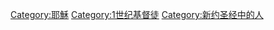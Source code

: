 {{Catmore|门徒 (基督教)}}

[[Category:耶穌|Category:耶穌]]
[[Category:1世纪基督徒|Category:1世纪基督徒]]
[[Category:新约圣经中的人|Category:新约圣经中的人]]
